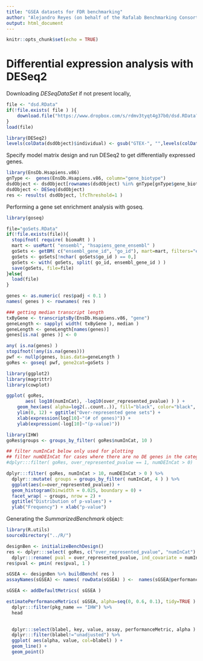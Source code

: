 ```yaml
---
title: "GSEA datasets for FDR benchmarking"
author: "Alejandro Reyes (on behalf of the Rafalab Benchmarking Consortium)"
output: html_document
---
```


```r
knitr::opts_chunk$set(echo = TRUE)
```

# Differential expression analysis with DESeq2

Downloading *DESeqDataSet* if not present locally,
	    
```r

file <- "dsd.RData"
if(!file.exists( file ) ){
    download.file("https://www.dropbox.com/s/rdmv3tyqt4g37b0/dsd.RData?dl=1",destfile="dsd.RData")
}
load(file)

library(DESeq2)
levels(colData(dsdObject)$individual) <- gsub("GTEX-", "",levels(colData(dsdObject)$individual))

```

Specify model matrix design and run DESeq2 to get differentially expressed genes. 

```r

library(EnsDb.Hsapiens.v86)
gnType <-  genes(EnsDb.Hsapiens.v86, column="gene_biotype")
dsdObject <- dsdObject[rownames(dsdObject) %in% gnType[gnType$gene_biotype == "protein_coding"]$gene_id,]
dsdObject <- DESeq(dsdObject)
res <- results( dsdObject, lfcThreshold=1 )

```

Performing a gene set enrichment analysis with goseq.
	   
```r

library(goseq)

file="goSets.RData"
if(!file.exists(file)){
  stopifnot( require( biomaRt ) )
  mart <- useMart( "ensembl", "hsapiens_gene_ensembl" )
  goSets <- getBM( c("ensembl_gene_id", "go_id"), mart=mart, filters="ensembl_gene_id", values=rownames(res))
  goSets <- goSets[!nchar( goSets$go_id ) == 0,]
  goSets <- with( goSets, split( go_id, ensembl_gene_id ) )
  save(goSets, file=file)
}else{
  load(file)
}

genes <- as.numeric( res$padj < 0.1 )
names( genes ) <- rownames( res )

### getting median transcript length
txByGene <- transcriptsBy(EnsDb.Hsapiens.v86, "gene")
geneLength <- sapply( width( txByGene ), median )
geneLength <- geneLength[names(genes)]
genes[is.na( genes )] <- 0

any( is.na(genes) )
stopifnot(!any(is.na(genes)))
pwf <- nullp(genes, bias.data=geneLength )
goRes <- goseq( pwf, gene2cat=goSets )

```



```r
library(ggplot2)
library(magrittr)
library(cowplot)

ggplot( goRes,
       aes( log10(numInCat), -log10(over_represented_pvalue) ) ) +
    geom_hex(aes( alpha=log2(..count..)), fill="black", color="black", bins=100, show.legend=FALSE) +
    ylim(0, 12) + ggtitle("Over-represented gene sets") +
    xlab(expression(log[10]~"(# of genes)")) +
    ylab(expression(-log[10]~"(p-value)")) 

```

```r
library(IHW)
goRes$groups <- groups_by_filter( goRes$numInCat, 10 )

## filter numInCat below only used for plotting
## filter numDEInCat for cases where there are no DE genes in the category (these are actually not tested)
#dplyr:::filter( goRes, over_represented_pvalue == 1, numDEInCat > 0)

dplyr:::filter( goRes, numInCat > 10, numDEInCat > 0 ) %>%
  dplyr:::mutate( groups = groups_by_filter( numInCat, 4 ) ) %>%
  ggplot(aes(x=over_represented_pvalue)) + 
  geom_histogram(binwidth = 0.025, boundary = 0) +
  facet_wrap( ~ groups, nrow = 2) +
  ggtitle("Distribution of p-values") +
  ylab("Frequency") + xlab("p-value")

```
 
 Generating the *SummarizedBenchmark* object:
 
```r

library(R.utils)
sourceDirectory("../R/")

designBen <- initializeBenchDesign()
res <- dplyr:::select( goRes, c("over_represented_pvalue", "numInCat") ) %>%
  dplyr:::rename( pval = over_represented_pvalue, ind_covariate = numInCat )
res$pval <- pmin( res$pval, 1 )

sGSEA <- designBen %>% buildBench( res )
assayNames(sGSEA) <- names( rowData(sGSEA) ) <-  names(sGSEA@performanceMetrics) <- "qvalue"

sGSEA <- addDefaultMetrics( sGSEA )

estimatePerformanceMetrics( sGSEA, alpha=seq(0, 0.6, 0.1), tidy=TRUE ) %>%
  dplyr:::filter(pkg_name == "IHW") %>%
  head

    
  dplyr:::select(blabel, key, value, assay, performanceMetric, alpha ) %>%
  dplyr:::filter(blabel!="unadjusted") %>%
  ggplot( aes(alpha, value, col=blabel) ) +
  geom_line() +
  geom_point()

```
 
